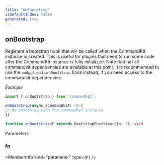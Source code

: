 ```yaml
---
title: "OnBootstrap"
isDefaultIndex: false
generated: true
---
```



<!-- This file was generated from the CommandKit source. Do not modify. Instead, re-run the "docgen" script -->


## onBootstrap

<GenerationInfo sourceFile="packages/commandkit/src/commandkit.ts" sourceLine="69" packageName="commandkit" />

Registers a bootstrap hook that will be called when the CommandKit instance is created.
This is useful for plugins that need to run some code after the CommandKit instance is fully initialized.
Note that not all commandkit dependencies are available at this point. It is recommended to use the `onApplicationBootstrap` hook instead,
if you need access to the commandkit dependencies.



*Example*

```ts
import { onBootstrap } from 'commandkit';

onBootstrap(async (commandkit) => {
// Do something with the commandkit instance
})
```

```ts title="Signature"
function onBootstrap<F extends BootstrapFunction>(fn: F): void
```
Parameters

### fn

<MemberInfo kind="parameter" type={`F`} />

